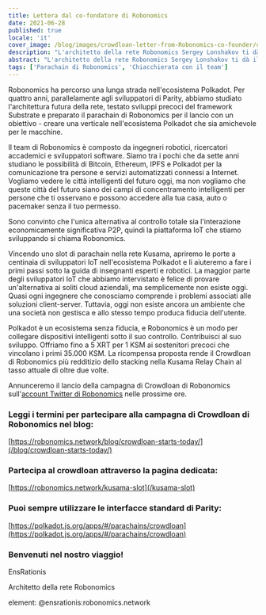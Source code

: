 ```yaml
---
title: Lettera dal co-fondatore di Robonomics
date: 2021-06-28
published: true
locale: 'it'
cover_image: /blog/images/crowdloan-letter-from-Robonomics-co-founder/crowdloan-letter-from-Robonomics-co-founder_blog.jpg
description: "L'architetto della rete Robonomics Sergey Lonshakov ti dà il benvenuto nel nostro viaggio nell'ecosistema Polkadot, inizia il crowdloan."
abstract: "L'architetto della rete Robonomics Sergey Lonshakov ti dà il benvenuto nel nostro viaggio nell'ecosistema Polkadot, inizia il crowdloan."
tags: ['Parachain di Robonomics', 'Chiacchierata con il team']
---
```


Robonomics ha percorso una lunga strada nell'ecosistema Polkadot. Per quattro anni, parallelamente agli sviluppatori di Parity, abbiamo studiato l'architettura futura della rete, testato sviluppi precoci del framework Substrate e preparato il parachain di Robonomics per il lancio con un obiettivo - creare una verticale nell'ecosistema Polkadot che sia amichevole per le macchine.

Il team di Robonomics è composto da ingegneri robotici, ricercatori accademici e sviluppatori software. Siamo tra i pochi che da sette anni studiano le possibilità di Bitcoin, Ethereum, IPFS e Polkadot per la comunicazione tra persone e servizi automatizzati connessi a Internet. Vogliamo vedere le città intelligenti del futuro oggi, ma non vogliamo che queste città del futuro siano dei campi di concentramento intelligenti per persone che ti osservano e possono accedere alla tua casa, auto o pacemaker senza il tuo permesso.

Sono convinto che l'unica alternativa al controllo totale sia l'interazione economicamente significativa P2P, quindi la piattaforma IoT che stiamo sviluppando si chiama Robonomics.

Vincendo uno slot di parachain nella rete Kusama, apriremo le porte a centinaia di sviluppatori IoT nell'ecosistema Polkadot e li aiuteremo a fare i primi passi sotto la guida di insegnanti esperti e robotici. La maggior parte degli sviluppatori IoT che abbiamo intervistato è felice di provare un'alternativa ai soliti cloud aziendali, ma semplicemente non esiste oggi. Quasi ogni ingegnere che conosciamo comprende i problemi associati alle soluzioni client-server. Tuttavia, oggi non esiste ancora un ambiente che una società non gestisca e allo stesso tempo produca fiducia dell'utente.

Polkadot è un ecosistema senza fiducia, e Robonomics è un modo per collegare dispositivi intelligenti sotto il suo controllo. Contribuisci al suo sviluppo. Offriamo fino a 5 XRT per 1 KSM ai sostenitori precoci che vincolano i primi 35.000 KSM. La ricompensa proposta rende il Crowdloan di Robonomics più redditizio dello stacking nella Kusama Relay Chain al tasso attuale di oltre due volte.

Annunceremo il lancio della campagna di Crowdloan di Robonomics sull'[account Twitter di Robonomics](https://twitter.com/AIRA_Robonomics) nelle prossime ore.

<TextCard back="transparent">

### Leggi i termini per partecipare alla campagna di Crowdloan di Robonomics nel blog:

[https://robonomics.network/blog/crowdloan-starts-today/](/blog/crowdloan-starts-today/)

</TextCard>

<TextCard back="transparent">

### Partecipa al crowdloan attraverso la pagina dedicata:

[https://robonomics.network/kusama-slot](/kusama-slot)

</TextCard>

<TextCard back="transparent">

### Puoi sempre utilizzare le interfacce standard di Parity:

[https://polkadot.js.org/apps/#/parachains/crowdloan](https://polkadot.js.org/apps/#/parachains/crowdloan)

</TextCard>

<TextCard image="/avatars/Sergei-Lonshakov.jpg" back="transparent" imageSize="big">

### Benvenuti nel nostro viaggio!

EnsRationis

Architetto della rete Robonomics

element: @ensrationis:robonomics.network

</TextCard>